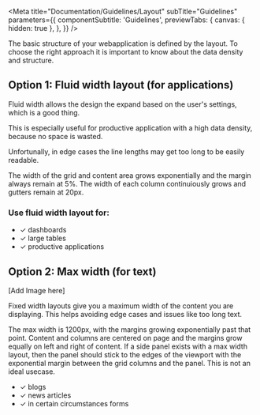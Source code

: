 <Meta
  title="Documentation/Guidelines/Layout"
  subTitle="Guidelines"
  parameters={{
    componentSubtitle: 'Guidelines',
    previewTabs: {
      canvas: { hidden: true },
    },
  }}
/>

The basic structure of your webapplication is defined by the layout.
To choose the right approach it is important to know about the data
density and structure.

## Option 1: Fluid width layout (for applications)

Fluid width allows the design the expand based on the user's settings,
which is a good thing.

This is especially useful for productive application with a high data
density, because no space is wasted.

Unfortunally, in edge cases the line lengths may get too long to be
easily readable.

The width of the grid and content area grows exponentially and the
margin always remain at 5%. The width of each column continuiously
grows and gutters remain at 20px.

### Use fluid width layout for:

- ✓ dashboards
- ✓ large tables
- ✓ productive applications

## Option 2: Max width (for text)

[Add Image here]

Fixed width layouts give you a maximum width of the content you are
displaying. This helps avoiding edge cases and issues like too long
text.

The max width is 1200px, with the margins growing exponentially past
that point. Content and columns are centered on page and the margins
grow equally on left and right of content. If a side panel exists with
a max width layout, then the panel should stick to the edges of the
viewport with the exponential margin between the grid columns and the
panel. This is not an ideal usecase.

- ✓ blogs
- ✓ news articles
- ✓ in certain circumstances forms
